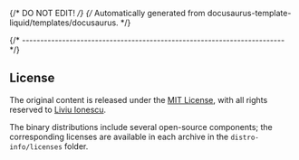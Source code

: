 {/* DO NOT EDIT! */}
{/* Automatically generated from docusaurus-template-liquid/templates/docusaurus. */}

{/* ------------------------------------------------------------------------ */}

## License

The original content is released under the
[MIT License](https://opensource.org/license/mit/),
with all rights reserved to
[Liviu Ionescu](https://github.com/ilg-ul).

The binary distributions include several open-source components; the
corresponding licenses are available in each archive in the
`distro-info/licenses` folder.
